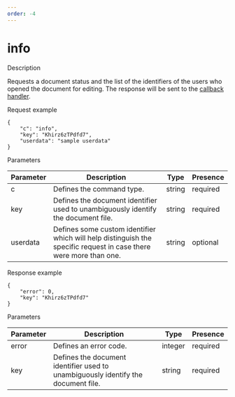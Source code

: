 ```yaml
---
order: -4
---
```

# [](/editors/command/)info

Description

Requests a document status and the list of the identifiers of the users who opened the document for editing. The response will be sent to the [callback handler](/editors/callback).

Request example

```
{
    "c": "info",
    "key": "Khirz6zTPdfd7",
    "userdata": "sample userdata"
}
```

Parameters

| Parameter | Description                                                                                                       | Type   | Presence |
| --------- | ----------------------------------------------------------------------------------------------------------------- | ------ | -------- |
| c         | Defines the command type.                                                                                         | string | required |
| key       | Defines the document identifier used to unambiguously identify the document file.                                 | string | required |
| userdata  | Defines some custom identifier which will help distinguish the specific request in case there were more than one. | string | optional |

Response example

```
{
    "error": 0,
    "key": "Khirz6zTPdfd7"
}
```

Parameters

| Parameter | Description                                                                       | Type    | Presence |
| --------- | --------------------------------------------------------------------------------- | ------- | -------- |
| error     | Defines an error code.                                                            | integer | required |
| key       | Defines the document identifier used to unambiguously identify the document file. | string  | required |
